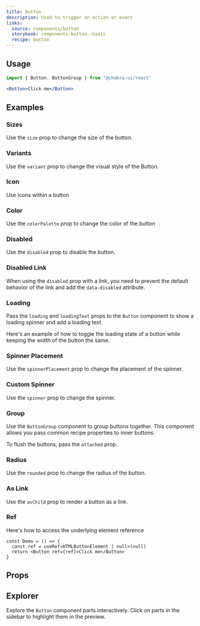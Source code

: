 ```yaml
---
title: Button
description: Used to trigger an action or event
links:
  source: components/button
  storybook: components-button--basic
  recipe: button
---
```


<ExampleTabs name="button-basic" />

## Usage

```jsx
import { Button, ButtonGroup } from "@chakra-ui/react"
```

```jsx
<Button>Click me</Button>
```

## Examples

### Sizes

Use the `size` prop to change the size of the button.

<ExampleTabs name="button-with-sizes" />

### Variants

Use the `variant` prop to change the visual style of the Button.

<ExampleTabs name="button-with-variants" />

### Icon

Use icons within a button

<ExampleTabs name="button-with-icons" />

### Color

Use the `colorPalette` prop to change the color of the button

<ExampleTabs name="button-with-colors" />

### Disabled

Use the `disabled` prop to disable the button.

<ExampleTabs name="button-with-disabled" />

### Disabled Link

When using the `disabled` prop with a link, you need to prevent the default
behavior of the link and add the `data-disabled` attribute.

<ExampleTabs name="button-with-disabled-link" />

### Loading

Pass the `loading` and `loadingText` props to the `Button` component to show a
loading spinner and add a loading text.

<ExampleTabs name="button-with-loading" />

Here's an example of how to toggle the loading state of a button while keeping
the width of the button the same.

<ExampleTabs name="button-with-loading-toggle" />

### Spinner Placement

Use the `spinnerPlacement` prop to change the placement of the spinner.

<ExampleTabs name="button-with-spinner-placement" />

### Custom Spinner

Use the `spinner` prop to change the spinner.

<ExampleTabs name="button-with-custom-spinner" />

### Group

Use the `ButtonGroup` component to group buttons together. This component allows
you pass common recipe properties to inner buttons.

<ExampleTabs name="button-with-group" />

To flush the buttons, pass the `attached` prop.

<ExampleTabs name="button-with-group-flushed" />

### Radius

Use the `rounded` prop to change the radius of the button.

<ExampleTabs name="button-with-radius" />

### As Link

Use the `asChild` prop to render a button as a link.

<ExampleTabs name="button-as-link" />

### Ref

Here's how to access the underlying element reference

```tsx
const Demo = () => {
  const ref = useRef<HTMLButtonElement | null>(null)
  return <Button ref={ref}>Click me</Button>
}
```

## Props

<PropTable component="Button" part="Button" />

## Explorer

Explore the `Button` component parts interactively. Click on parts in the
sidebar to highlight them in the preview.

<Explorer name="button-basic" />
